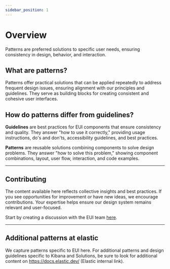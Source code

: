 ```yaml
---
sidebar_position: 1
---
```


# Overview

Patterns are preferred solutions to specific user needs, ensuring consistency in design, behavior, and interaction.

## What are patterns?

Patterns offer practical solutions that can be applied repeatedly to address frequent design issues, ensuring alignment with our principles and guidelines. They serve as building blocks for creating consistent and cohesive user interfaces.

## How do patterns differ from guidelines?

**Guidelines** are best practices for EUI components that ensure consistency and quality.
They answer "how to use it correctly," providing usage instructions, do's and don'ts, accessibility guidelines, and best practices.

**Patterns** are reusable solutions combining components to solve design problems.
They answer "how to solve this problem," showing component combinations, layout, user flow, interaction, and code examples.


---


## Contributing

The content available here reflects collective insights and best practices. If you see opportunities for improvement or have new ideas, we encourage contributions. Your expertise helps ensure our design system remains relevant and user-focused.

Start by creating a discussion with the EUI team [here](https://github.com/elastic/eui/discussions).

---


## Additional patterns at elastic

We capture patterns specific to EUI here. For additional patterns and design guidelines specific to Kibana and Solutions, be sure to look for additional content on https://docs.elastic.dev/ (Elastic internal link).
